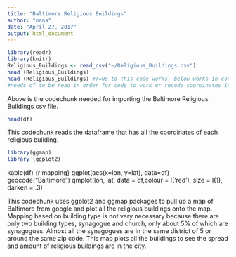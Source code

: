 ```yaml
---
title: "Baltimore Religious Buildings"
author: "nana"
date: "April 27, 2017"
output: html_document
---
```

```r
library(readr)
library(knitr)
Religious_Buildings <- read_csv("~/Religious_Buildings.csv")
head (Religious_Buildings)
head (Religious_Buildings) #T=Up to this code works, below works in console, 
#needs df to be read in order for code to work or recode coordinates into DF
```
Above is the codechunk needed for importing the Baltimore Religious Buildings csv file.

```r
head(df)
```
This codechunk reads the dataframe that has all the coordinates of each religious building.
```r
library(ggmap)
library (ggplot2)
```
kable(df)
{r mapping}
ggplot(aes(x=lon, y=lat), data=df)
geocode("Baltimore")
qmplot(lon, lat, data = df,colour = I('red'), size = I(1), darken = .3)


This codechunk uses ggplot2 and ggmap packages to pull up a map of Baltimore from google and plot all the religious buildings onto the map. Mapping based on building type is not very necessary because there are only two building types, synagogue and church, only about 5% of which are synagogues. Almost all the synagogues are in the same district of 5 or around the same zip code. This map plots all the buildings to see the spread and amount of religious buildings are in the city. 